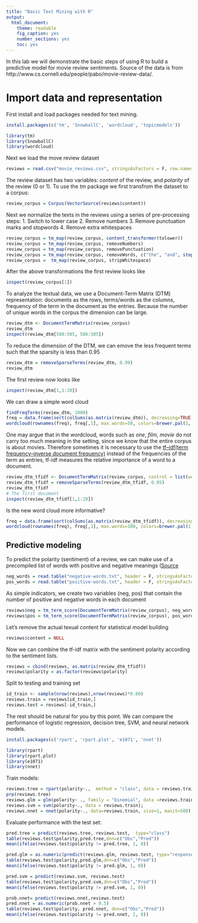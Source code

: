 ```yaml
---
title: "Basic Text Mining with R"
output: 
  html_document: 
    theme: readable
    fig_caption: yes
    number_sections: yes
    toc: yes
---
```


In this lab we will demonstrate the basic steps of using R to build a predictive model for movie review sentiments. Source of the data is from http://www.cs.cornell.edu/people/pabo/movie-review-data/.

# Import data and representation

First install and load packages needed for text mining.
```r
install.packages(c('tm', 'SnowballC', 'wordcloud', 'topicmodels'))
```

```r
library(tm)
library(SnowballC)
library(wordcloud)
```

Next we load the move review dataset
```r
reviews = read.csv("movie_reviews.csv", stringsAsFactors = F, row.names = 1)
```

The review dataset has two variables: *content* of the review, and *polarity* of the review (0 or 1). To use the _tm_ package we first transfrom the dataset to a corpus:
```r
review_corpus = Corpus(VectorSource(reviews$content))
```
Next we normalize the texts in the reviews using a series of pre-processing steps:
1. Switch to lower case
2. Remove numbers
3. Remove punctuation marks and stopwords
4. Remove extra whitespaces

```r
review_corpus = tm_map(review_corpus, content_transformer(tolower))
review_corpus = tm_map(review_corpus, removeNumbers)
review_corpus = tm_map(review_corpus, removePunctuation)
review_corpus = tm_map(review_corpus, removeWords, c("the", "and", stopwords("english")))
review_corpus =  tm_map(review_corpus, stripWhitespace)
```

After the above transformations the first review looks like
```r
inspect(review_corpus[1])
```

To analyze the textual data, we use a Document-Term Matrix (DTM) representation: documents as the rows, terms/words as the columns, frequency of the term in the document as the entries. Because the number of unique words in the corpus the dimension can be large.

```r
review_dtm <- DocumentTermMatrix(review_corpus)
review_dtm
inspect(review_dtm[500:505, 500:505])
```

To reduce the dimension of the DTM, we can emove the less frequent terms such that the sparsity is less than 0.95
```r
review_dtm = removeSparseTerms(review_dtm, 0.99)
review_dtm
```

The first review now looks like
```r
inspect(review_dtm[1,1:20])
```

We can draw a simple word cloud
```r
findFreqTerms(review_dtm, 1000)
freq = data.frame(sort(colSums(as.matrix(review_dtm)), decreasing=TRUE))
wordcloud(rownames(freq), freq[,1], max.words=50, colors=brewer.pal(1, "Dark2"))
```

One may argue that in the wordcloud, words such as _one_, _film_, _movie_ do not carry too much meaning in the setting, since we know that the entire corpus is about movies. Therefore sometimes it is necessary to use the [tf–idf(term frequency–inverse document frequency)](https://en.wikipedia.org/wiki/Tf%E2%80%93idf) instead of the frequencies of the term as entries, tf-idf measures the relative importance of a word to a document.

```r
review_dtm_tfidf <- DocumentTermMatrix(review_corpus, control = list(weighting = weightTfIdf))
review_dtm_tfidf = removeSparseTerms(review_dtm_tfidf, 0.95)
review_dtm_tfidf
# The first document
inspect(review_dtm_tfidf[1,1:20])
```

Is the new word cloud more informative? 
```r
freq = data.frame(sort(colSums(as.matrix(review_dtm_tfidf)), decreasing=TRUE))
wordcloud(rownames(freq), freq[,1], max.words=100, colors=brewer.pal(1, "Dark2"))
```

## Predictive modeling

To predict the polarity (sentiment) of a review, we can make use of a precompiled list of words with positive and negative meanings ([Source](http://www.cs.uic.edu/~liub/FBS/sentiment-analysis.html)

```r
neg_words = read.table("negative-words.txt", header = F, stringsAsFactors = F)[, 1]
pos_words = read.table("positive-words.txt", header = F, stringsAsFactors = F)[, 1]
```

As simple indicators, we create two variables (neg, pos) that contain the number of positive and negative words in each document
```r
reviews$neg = tm_term_score(DocumentTermMatrix(review_corpus), neg_words)
reviews$pos = tm_term_score(DocumentTermMatrix(review_corpus), pos_words)
```

Let's remove the actual texual content for statistical model building
```r
reviews$content = NULL
```
Now we can combine the tf-idf matrix with the sentiment polarity according to the sentiment lists. 
```r
reviews = cbind(reviews, as.matrix(review_dtm_tfidf))
reviews$polarity = as.factor(reviews$polarity)
```

Split to testing and training set
```r
id_train <- sample(nrow(reviews),nrow(reviews)*0.80)
reviews.train = reviews[id_train,]
reviews.test = reviews[-id_train,]
```

The rest should be natural for you by this point. We can compare the performance of logistic regression, decision tree, SVM, and neural network models.
```r
install.packages(c('rpart', 'rpart.plot', 'e1071', 'nnet'))
```
```r
library(rpart)
library(rpart.plot)
library(e1071)
library(nnet)
```

Train models:
```r
reviews.tree = rpart(polarity~.,  method = "class", data = reviews.train);  
prp(reviews.tree)
reviews.glm = glm(polarity~ ., family = "binomial", data =reviews.train, maxit = 100);  
reviews.svm = svm(polarity~., data = reviews.train);
reviews.nnet = nnet(polarity~., data=reviews.train, size=1, maxit=500)
```

Evaluate performance with the test set:
```r
pred.tree = predict(reviews.tree, reviews.test,  type="class")
table(reviews.test$polarity,pred.tree,dnn=c("Obs","Pred"))
mean(ifelse(reviews.test$polarity != pred.tree, 1, 0))

pred.glm = as.numeric(predict(reviews.glm, reviews.test, type="response") > 0.5)
table(reviews.test$polarity,pred.glm,dnn=c("Obs","Pred"))
mean(ifelse(reviews.test$polarity != pred.glm, 1, 0))

pred.svm = predict(reviews.svm, reviews.test)
table(reviews.test$polarity,pred.svm,dnn=c("Obs","Pred"))
mean(ifelse(reviews.test$polarity != pred.svm, 1, 0))

prob.nnet= predict(reviews.nnet,reviews.test)
pred.nnet = as.numeric(prob.nnet > 0.5)
table(reviews.test$polarity, pred.nnet, dnn=c("Obs","Pred"))
mean(ifelse(reviews.test$polarity != pred.nnet, 1, 0))
```


